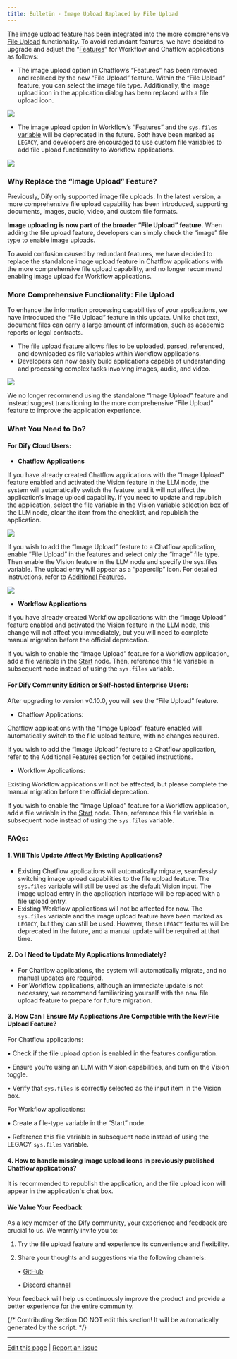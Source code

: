 ```yaml
---
title: Bulletin - Image Upload Replaced by File Upload
---
```


The image upload feature has been integrated into the more comprehensive [File Upload](/en/guides/workflow/file-upload) functionality. To avoid redundant features, we have decided to upgrade and adjust the “[Features](/en/guides/workflow/additional-features)” for Workflow and Chatflow applications as follows:

* The image upload option in Chatflow’s “Features” has been removed and replaced by the new “File Upload” feature. Within the “File Upload” feature, you can select the image file type. Additionally, the image upload icon in the application dialog has been replaced with a file upload icon.

![](https://assets-docs.dify.ai/dify-enterprise-mintlify/en/guides/workflow/edeb9bfe8cafc8c7fa242bf895dfb850.png)

* The image upload option in Workflow’s “Features” and the `sys.files` [variable](/en/guides/workflow/variables) will be deprecated in the future. Both have been marked as `LEGACY`, and developers are encouraged to use custom file variables to add file upload functionality to Workflow applications.

![](https://assets-docs.dify.ai/dify-enterprise-mintlify/en/guides/workflow/df9f74f5362f31672ebe3a166f0a419a.png)

### Why Replace the “Image Upload” Feature?

Previously, Dify only supported image file uploads. In the latest version, a more comprehensive file upload capability has been introduced, supporting documents, images, audio, video, and custom file formats.

**Image uploading is now part of the broader “File Upload” feature.** When adding the file upload feature, developers can simply check the “image” file type to enable image uploads.

To avoid confusion caused by redundant features, we have decided to replace the standalone image upload feature in Chatflow applications with the more comprehensive file upload capability, and no longer recommend enabling image upload for Workflow applications.

### More Comprehensive Functionality: File Upload

To enhance the information processing capabilities of your applications, we have introduced the “File Upload” feature in this update. Unlike chat text, document files can carry a large amount of information, such as academic reports or legal contracts.

* The file upload feature allows files to be uploaded, parsed, referenced, and downloaded as file variables within Workflow applications.
* Developers can now easily build applications capable of understanding and processing complex tasks involving images, audio, and video.

![](https://assets-docs.dify.ai/dify-enterprise-mintlify/en/guides/workflow/05bf5ca6ea2f384cc171e3041a6f0751.png)

We no longer recommend using the standalone “Image Upload” feature and instead suggest transitioning to the more comprehensive “File Upload” feature to improve the application experience.

### What You Need to Do?

#### For Dify Cloud Users: 

* **Chatflow Applications**

If you have already created Chatflow applications with the “Image Upload” feature enabled and activated the Vision feature in the LLM node, the system will automatically switch the feature, and it will not affect the application’s image upload capability. If you need to update and republish the application, select the file variable in the Vision variable selection box of the LLM node, clear the item from the checklist, and republish the application.

![](https://assets-docs.dify.ai/dify-enterprise-mintlify/en/guides/workflow/bc6e9e3a57844f5f1e50b4716592449d.png)

If you wish to add the “Image Upload” feature to a Chatflow application, enable “File Upload” in the features and select only the “image” file type. Then enable the Vision feature in the LLM node and specify the sys.files variable. The upload entry will appear as a “paperclip” icon. For detailed instructions, refer to [Additional Features](/en/guides/workflow/additional-features).

![](https://assets-docs.dify.ai/dify-enterprise-mintlify/en/guides/workflow/d8c447886a9bdea1aeeda8991b46742e.png)

* **Workflow Applications**

If you have already created Workflow applications with the “Image Upload” feature enabled and activated the Vision feature in the LLM node, this change will not affect you immediately, but you will need to complete manual migration before the official deprecation.

If you wish to enable the “Image Upload” feature for a Workflow application, add a file variable in the [Start](/en/guides/workflow/node/start) node. Then, reference this file variable in subsequent node instead of using the `sys.files` variable.

#### For Dify Community Edition or Self-hosted Enterprise Users:

After upgrading to version v0.10.0, you will see the “File Upload” feature.

* Chatflow Applications:

Chatflow applications with the “Image Upload” feature enabled will automatically switch to the file upload feature, with no changes required.

If you wish to add the “Image Upload” feature to a Chatflow application, refer to the Additional Features section for detailed instructions.

* Workflow Applications:

Existing Workflow applications will not be affected, but please complete the manual migration before the official deprecation.

If you wish to enable the “Image Upload” feature for a Workflow application, add a file variable in the [Start](/en/guides/workflow/node/start) node. Then, reference this file variable in subsequent node instead of using the `sys.files` variable.

### FAQs:

#### 1. Will This Update Affect My Existing Applications?

* Existing Chatflow applications will automatically migrate, seamlessly switching image upload capabilities to the file upload feature. The `sys.files` variable will still be used as the default Vision input. The image upload entry in the application interface will be replaced with a file upload entry.
* Existing Workflow applications will not be affected for now. The `sys.files` variable and the image upload feature have been marked as `LEGACY`, but they can still be used. However, these `LEGACY` features will be deprecated in the future, and a manual update will be required at that time.

#### 2. Do I Need to Update My Applications Immediately?

* For Chatflow applications, the system will automatically migrate, and no manual updates are required.
* For Workflow applications, although an immediate update is not necessary, we recommend familiarizing yourself with the new file upload feature to prepare for future migration.

#### 3. How Can I Ensure My Applications Are Compatible with the New File Upload Feature?

For Chatflow applications:

• Check if the file upload option is enabled in the features configuration.

• Ensure you’re using an LLM with Vision capabilities, and turn on the Vision toggle.

• Verify that `sys.files` is correctly selected as the input item in the Vision box.

For Workflow applications:

• Create a file-type variable in the “Start” node.

• Reference this file variable in subsequent node instead of using the LEGACY `sys.files` variable.

#### 4. How to handle missing image upload icons in previously published Chatflow applications?

It is recommended to republish the application, and the file upload icon will appear in the application's chat box.

#### We Value Your Feedback

As a key member of the Dify community, your experience and feedback are crucial to us. We warmly invite you to:

1. Try the file upload feature and experience its convenience and flexibility.
2.  Share your thoughts and suggestions via the following channels:

    • [GitHub](https://github.com/langgenius/dify)

    • [Discord channel](https://discord.com/invite/FngNHpbcY7)

Your feedback will help us continuously improve the product and provide a better experience for the entire community.

{/*
Contributing Section
DO NOT edit this section!
It will be automatically generated by the script.
*/}

---

[Edit this page](https://github.com/langgenius/dify-docs/edit/main/en/guides/workflow/bulletin.mdx) | [Report an issue](https://github.com/langgenius/dify-docs/issues/new?template=docs.yml)

